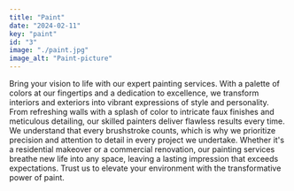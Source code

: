 ```yaml
---
title: "Paint"
date: "2024-02-11"
key: "paint"
id: "3"
image: "./paint.jpg"
image_alt: "Paint-picture"
---
```


Bring your vision to life with our expert painting services. With a palette of colors at our fingertips and a dedication to excellence, we transform interiors and exteriors into vibrant expressions of style and personality. From refreshing walls with a splash of color to intricate faux finishes and meticulous detailing, our skilled painters deliver flawless results every time. We understand that every brushstroke counts, which is why we prioritize precision and attention to detail in every project we undertake. Whether it's a residential makeover or a commercial renovation, our painting services breathe new life into any space, leaving a lasting impression that exceeds expectations. Trust us to elevate your environment with the transformative power of paint.